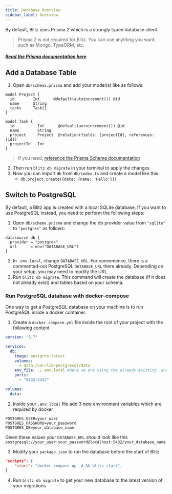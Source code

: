 ```yaml
---
title: Database Overview
sidebar_label: Overview
---
```


By default, Blitz uses Prisma 2 which is a strongly typed database client.

> Prisma 2 is not required for Blitz. You can use anything you want, such as Mongo, TypeORM, etc.

##### [Read the Prisma documentation here](https://www.prisma.io/docs/understand-prisma/introduction)

## Add a Database Table

1. Open `db/schema.prisma` and add your model(s) like as follows:

```prisma
model Project {
  id        Int      @default(autoincrement()) @id
  name      String
  tasks     Task[]
}

model Task {
  id          Int      @default(autoincrement()) @id
  name        String
  project     Project  @relation(fields: [projectId], references: [id])
  projectId   Int
}
```

> If you need, [reference the Prisma Schema documentation](https://www.prisma.io/docs/reference/tools-and-interfaces/prisma-schema/data-model)

2. Then run `blitz db migrate` in your terminal to apply the changes
3. Now you can import `db` from `db/index.ts` and create a model like this:
   - `db.project.create({data: {name: 'Hello'}})`

## Switch to PostgreSQL

By default, a Blitz app is created with a local SQLite database. If you want to use PostgreSQL instead, you need to perform the following steps:

1. Open `db/schema.prisma` and change the db provider value from `"sqlite"` to `"postgres"` as follows:

```prisma
datasource db {
  provider = "postgres"
  url      = env("DATABASE_URL")
}
```

2. In `.env.local`, change `DATABASE_URL`. For convenience, there is a commented-out PostgreSQL `DATABASE_URL` there already. Depending on your setup, you may need to modify the URL.
3. Run `blitz db migrate`. This command will create the database (if it does not already exist) and tables based on your schema.

### Run PostgreSQL database with docker-compose

One way to get a PostgreSQL database on your machine is to run PostgreSQL inside a docker container.

1. Create a `docker.compose.yml` file inside the root of your project with the following content

```yaml
version: "3.7"

services:
  db:
    image: postgres:latest
    volumes:
      - data:/var/lib/postgresql/data
    env_file: ./.env.local #Here we are using the already existing .env.local file
    ports:
      - "5432:5432"

volumes:
  data:
```

2. Inside your `.env.local` file add 3 new environment variables which are required by docker

```text
POSTGRES_USER=your_user
POSTGRES_PASSWORD=your_password
POSTGRES_DB=your_database_name
```

Given these values your `DATABASE_URL` should look like this `postgresql://your_user:your_password@localhost:5432/your_database_name`

3. Modify your `package.json` to run the database before the start of Blitz

```json
"scripts": {
    "start": "docker-compose up -d && blitz start",
}
```

4. Run `blitz db migrate` to get your new database to the latest version of your migrations
